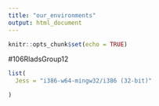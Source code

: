 ---
title: "our_environments"
output: html_document
---

```{r setup, include=FALSE}
knitr::opts_chunk$set(echo = TRUE)
```

#106RladsGroup12

```{r}



list(
  Jess = "i386-w64-mingw32/i386 (32-bit)"

)



```


